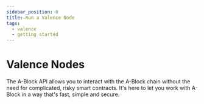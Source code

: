 ```yaml
---
sidebar_position: 0
title: Run a Valence Node
tags:
  - valence
  - getting started
---
```



# Valence Nodes

The A-Block API allows you to interact with the A-Block chain without the need for complicated, risky smart contracts. It's here to let you work with A-Block in a way that's fast, simple and secure.

<DocCardList items={useCurrentSidebarCategory().items}/>